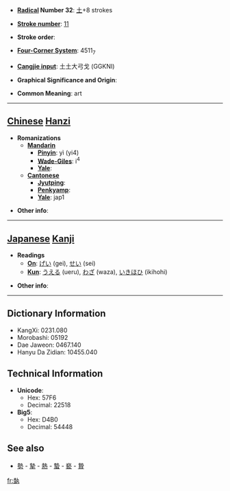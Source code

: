 * '''[[Wiktionary:Chinese radical index| Radical]] Number 32''': [[Wiktionary:Chinese radical index 土|土]]+8 strokes

* '''[[Wiktionary:Chinese total strokes index|Stroke number]]''': [[Wiktionary:Chinese total strokes index 11|11]]

* '''Stroke order''': 

* '''[[Wiktionary:Chinese four corner index|Four-Corner System]]''': 4511<sub>7</sub>

* '''[[Wiktionary:Chinese Cangjie index|Cangjie input]]''': 土土大弓戈 (GGKNI)

* '''Graphical Significance and Origin''': 

* '''Common Meaning''': art

----

== [[Chinese]] [[Hanzi]] ==

* '''Romanizations'''
** '''[[Mandarin]]'''
*** '''[[Pinyin]]''': yì (yi4)
*** '''[[Wade-Giles]]''': i<sup>4</sup>
*** '''[[Yale]]''': 
** '''[[Cantonese]]'''
*** '''[[Jyutping]]''':
*** '''[[Penkyamp]]''': 
*** '''[[Yale]]''': jap1

* '''Other info''': 

----

== [[Japanese]] [[Kanji]] ==

* '''Readings'''
** '''[[On]]''': [[げい]] (gei), [[せい]] (sei)
** '''[[Kun]]''': [[うえる]] (ueru), [[わざ]] (waza), [[いきほひ]] (ikihohi)

* '''Other info''':  

----

== Dictionary Information ==

* KangXi: 0231.080
* Morobashi: 05192
* Dae Jaweon: 0467.140
* Hanyu Da Zidian: 10455.040

== Technical Information ==

* '''Unicode''':
** Hex: 57F6
** Decimal: 22518
* '''Big5''':
** Hex: D4B0
** Decimal: 54448

==See also==
*[[勢]] - [[摯]] - [[熱]] - [[蟄]] - [[褻]] - [[贄]]

[[fr:埶]]